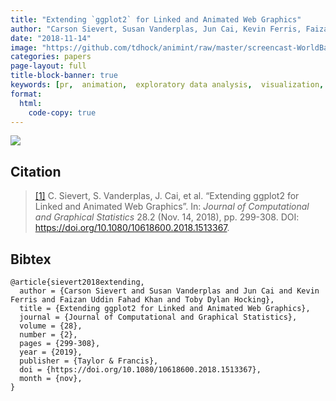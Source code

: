 ```yaml
---
title: "Extending `ggplot2` for Linked and Animated Web Graphics"
author: "Carson Sievert, Susan Vanderplas, Jun Cai, Kevin Ferris, Faizan Uddin Fahad Khan, Toby Dylan Hocking"
date: "2018-11-14"
image: "https://github.com/tdhock/animint/raw/master/screencast-WorldBank.gif"
categories: papers
page-layout: full
title-block-banner: true
keywords: [pr,  animation,  exploratory data analysis,  visualization,  R package,  animation]
format:
  html:
    code-copy: true
---
```

 
![](https://github.com/tdhock/animint/raw/master/screencast-WorldBank.gif){.preview-image}
 
## Citation
> <a name=bib-sievert2018extending></a>[[1]](#cite-sievert2018extending) C. Sievert, S. Vanderplas, J. Cai, et al. “Extending ggplot2 for Linked and Animated Web Graphics”. In: _Journal of Computational and Graphical Statistics_ 28.2 (Nov. 14, 2018), pp. 299-308. DOI: [https://doi.org/10.1080/10618600.2018.1513367](https://doi.org/https%3A%2F%2Fdoi.org%2F10.1080%2F10618600.2018.1513367).

::: {.callout-note collapse='true'}
## Bibtex
```
@article{sievert2018extending,
  author = {Carson Sievert and Susan Vanderplas and Jun Cai and Kevin Ferris and Faizan Uddin Fahad Khan and Toby Dylan Hocking},
  title = {Extending ggplot2 for Linked and Animated Web Graphics},
  journal = {Journal of Computational and Graphical Statistics},
  volume = {28},
  number = {2},
  pages = {299-308},
  year = {2019},
  publisher = {Taylor & Francis},
  doi = {https://doi.org/10.1080/10618600.2018.1513367},
  month = {nov},
}
```
:::



